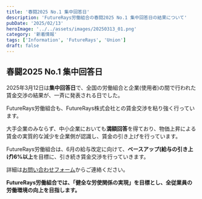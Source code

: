 ```yaml
---
title: '春闘2025 No.1 集中回答日'
description: 'FutureRays労働組合の春闘2025 No.1 集中回答日の結果について'
pubDate: '2025/02/13'
heroImage: '../../assets/images/20250313_01.png'
category: '新着情報'
tags: ['Information', 'FutureRays', 'Union']
draft: false
---
```


## 春闘2025 No.1 集中回答日

2025年3月12日は**集中回答日**で、全国の労働組合と企業(使用者)の間で行われた賃金交渉の結果が、一斉に発表される日でした。

FutureRays労働組合も、FutureRays株式会社との賃金交渉を粘り強く行っています。

大手企業のみならず、中小企業においても**満額回答**を得ており、物価上昇による賃金の実質的な減少を企業側が認識し、賃金の引き上げを行っています。

FutureRays労働組合は、6月の給与改定に向けて、**ベースアップ(給与の引き上げ)6%以上**を目標に、引き続き賃金交渉を行っていきます。

詳細は<a href='/post/contact/'>お問い合わせフォーム</a>からご連絡ください。

**FutureRays労働組合では、「健全な労使関係の実現」を目標とし、全従業員の労働環境の向上を目指します。**
